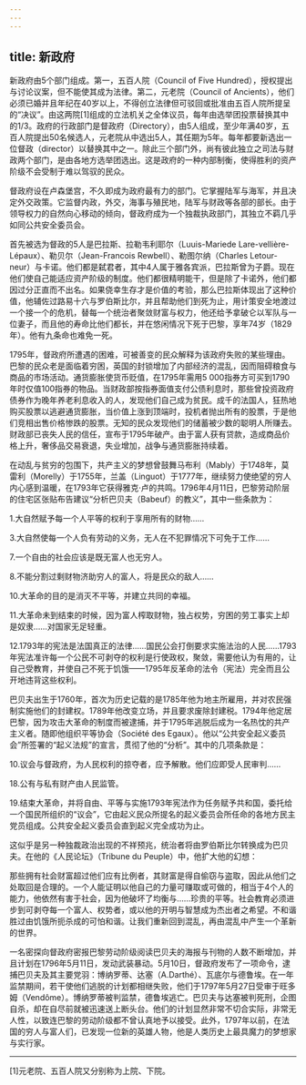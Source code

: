 ```yaml
---
---
---
```

title: 新政府
---




新政府由5个部门组成。第一，五百人院（Council of Five Hundred），授权提出与讨论议案，但不能使其成为法律。第二，元老院（Council of Ancients），他们必须已婚并且年纪在40岁以上，不得创立法律但可驳回或批准由五百人院所提呈的“决议”。由这两院[1]组成的立法机关之全体议员，每年由选举团投票替换其中的1/3。政府的行政部门是督政府（Directory），由5人组成，至少年满40岁，五百人院提出50名候选人，元老院从中选出5人，其任期为5年。每年都要新选出一位督政（director）以替换其中之一。除此三个部门外，尚有彼此独立之司法与财政两个部门，是由各地方选举团选出。这是政府的一种内部制衡，使得胜利的资产阶级不会受制于难以驾驭的民众。

督政府设在卢森堡宫，不久即成为政府最有力的部门。它掌握陆军与海军，并且决定外交政策。它监督内政，外交，海事与殖民地，陆军与财政等各部的部长。由于领导权力的自然向心移动的倾向，督政府成为一个独裁执政部门，其独立不羁几乎如同公共安全委员会。

首先被选为督政的5人是巴拉斯、拉勒韦利耶尔（Luuis-Mariede Lare-vellière-Lépaux）、勒贝尔（Jean-Francois Rewbell）、勒图尔纳（Charles Letour-neur）与卡诺。他们都是弑君者，其中4人属于雅各宾派，巴拉斯曾为子爵。现在他们使自己能适应资产阶级的制度。他们都很精明能干，但是除了卡诺外，他们都因过分正直而不出名。如果侥幸生存才是价值的考验，那么巴拉斯体现出了这种价值，他辅佐过路易十六与罗伯斯比尔，并且帮助他们到死为止，用计策安全地渡过一个接一个的危机，替每一个统治者聚敛财富与权力，他还给予拿破仑以军队与一位妻子，而且他的寿命比他们都长，并在悠闲情况下死于巴黎，享年74岁（1829年）。他有九条命也难免一死。

1795年，督政府所遭遇的困难，可被善变的民众解释为该政府失败的某些理由。巴黎的民众老是面临着穷困，英国的封锁增加了内部经济的混乱，因而阻碍粮食与商品的市场活动。通货膨胀使货币贬值，在1795年需用5 000指券方可买到1790年时仅值100指券的物品。当财政部按指券面值支付公债利息时，那些曾投资政府债券作为晚年养老利息收入的人，发现他们自己成为贫民。成千的法国人，狂热地购买股票以逃避通货膨胀，当价值上涨到顶端时，投机者抛出所有的股票，于是他们竞相出售价格惨跌的股票。无知的民众发现他们的储蓄被少数的聪明人所赚去。财政部已丧失人民的信任，宣布于1795年破产。由于富人获有贷款，造成商品价格上升，奢侈品交易衰退，失业增加，战争与通货膨胀持续着。

在动乱与贫穷的包围下，共产主义的梦想曾鼓舞马布利（Mably）于1748年，莫雷利（Morelly）于1755年，兰盖（Linguot）于1777年，继续努力使绝望的穷人内心感到温暖，在1793年它获得雅克·卢的共鸣。1796年4月11日，巴黎劳动阶层的住宅区张贴布告建议“分析巴贝夫（Babeuf）的教义”，其中一些条款为：

1.大自然赋予每一个人平等的权利于享用所有的财物……

3.大自然使每一个人负有劳动的义务，无人在不犯罪情况下可免于工作……

7.一个自由的社会应该是既无富人也无穷人。

8.不能分割过剩财物济助穷人的富人，将是民众的敌人……

10.大革命的目的是消灭不平等，并建立共同的幸福。

11.大革命未到结束的时候，因为富人榨取财物，独占权势，穷困的劳工事实上却是奴隶……对国家无足轻重。

12.1793年的宪法是法国真正的法律……国民公会打倒要求实施法治的人民……1793年宪法准许每一个公民不可剥夺的权利是行使政权，聚敛，需要他认为有用的，让自己受教育，并使自己不死于饥饿——1795年反革命的法令（宪法）完全而且公开地违背这些权利。



巴贝夫出生于1760年，首次为历史记载的是1785年他为地主所雇用，并对农民强制实施他们的封建权。1789年他改变立场，并且要求废除封建税。1794年他定居巴黎，因为攻击大革命的制度而被逮捕，并于1795年逃脱后成为一名热忱的共产主义者。随即他组织平等协会（Société des Egaux）。他以“公共安全起义委员会”所签署的“起义法规”的宣言，贯彻了他的“分析”。其中的几项条款是：

10.议会与督政府，为人民权利的掠夺者，应予解散。他们应即受人民审判……

18.公有与私有财产由人民监管。

19.结束大革命，并将自由、平等与实施1793年宪法作为任务赋予共和国，委托给一个国民所组织的“议会”，它由起义民众所提名的起义委员会所任命的各地方民主党员组成。公共安全起义委员会直到起义完全成功为止。



这似乎是另一种独裁政治出现的不祥预兆，统治者将由罗伯斯比尔转换成为巴贝夫。在他的《人民论坛》（Tribune du Peuple）中，他扩大他的幻想：

那些拥有社会财富超过他们应有比例者，其财富是得自偷窃与盗取，因此从他们之处取回是合理的。一个人能证明以他自己的力量可赚取或可做的，相当于4个人的能力，他依然有害于社会，因为他破坏了均衡与……珍贵的平等。社会教育必须进步到可剥夺每一个富人、权势者，或以他的开明与智慧成为杰出者之希望。不和谐胜过由饥饿所扼杀成的可怕和谐。让我们重新回到混乱，再由混乱中产生一个革新的世界。



一名密探向督政府密报巴黎劳动阶级阅读巴贝夫的海报与刊物的人数不断增加，并且计划在1796年5月11日，发动武装暴动。5月10日，督政府发布了一项命令，逮捕巴贝夫及其主要党羽：博纳罗蒂、达塞（A.Darthé）、瓦底尔与德鲁埃。在一年监禁期间，若干使他们逃脱的计划都相继失败，他们于1797年5月27日受审于旺多姆（Vendôme）。博纳罗蒂被判监禁，德鲁埃逃亡。巴贝夫与达塞被判死刑，企图自杀，却在自尽前就被迅速送上断头台。他们的计划显然非常不切合实际，非常无人性，以致连巴黎的劳动阶级都不曾认真地予以接受。此外，1797年以前，在法国的穷人与富人们，已发现一位新的英雄人物，他是人类历史上最具魔力的梦想家与实行家。



* * *



[1]元老院、五百人院又分别称为上院、下院。